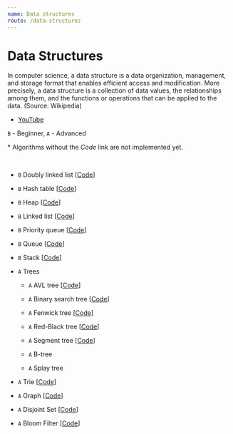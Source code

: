 ```yaml
---
name: Data structures
route: /data-structures
---
```



# Data Structures

In computer science, a data structure is a data organization, management, and
storage format that enables efficient access and modification. More precisely, a
data structure is a collection of data values, the relationships among them, and
the functions or operations that can be applied to the data. (Source: Wikipedia)

- [YouTube](https://www.youtube.com/watch?v=RBSGKlAvoiM&ab_channel=freeCodeCamp.org)

`B` - Beginner, `A` - Advanced

\* Algorithms without the _Code_ link are not implemented yet.

<br />

- `B` <Link to="/data-structures/doubly-linked-list">Doubly linked list</Link>
  [[Code](https://github.com/nejcm/js-algorithms/blob/master/src/data-structures/doubly-linked-list/index.ts)]

- `B` <Link to="/data-structures/hash-table">Hash table</Link>
  [[Code](https://github.com/nejcm/js-algorithms/blob/master/src/data-structures/hash-table/index.ts)]

- `B` <Link to="/data-structures/heap">Heap</Link>
  [[Code](https://github.com/nejcm/js-algorithms/blob/master/src/data-structures/heap/index.ts)]

- `B` <Link to="/data-structures/linked-list">Linked list</Link>
  [[Code](https://github.com/nejcm/js-algorithms/blob/master/src/data-structures/linked-list/index.ts)]

- `B` <Link to="/data-structures/priority-queue">Priority queue</Link>
  [[Code](https://github.com/nejcm/js-algorithms/blob/master/src/data-structures/priority-queue/index.ts)]

- `B` <Link to="/data-structures/queue">Queue</Link>
  [[Code](https://github.com/nejcm/js-algorithms/blob/master/src/data-structures/queue/index.ts)]

- `B` <Link to="/data-structures/stack">Stack</Link>
  [[Code](https://github.com/nejcm/js-algorithms/blob/master/src/data-structures/stack/index.ts)]

- `A` <Link to="/data-structures/trees">Trees</Link>

  - `A` AVL tree
    [[Code](https://github.com/nejcm/js-algorithms/blob/master/src/data-structures/tree/avl-tree/index.ts)]

  - `A` Binary search tree
    [[Code](https://github.com/nejcm/js-algorithms/blob/master/src/data-structures/tree/binary-search-tree/index.ts)]

  - `A` Fenwick tree
    [[Code](https://github.com/nejcm/js-algorithms/blob/master/src/data-structures/tree/fenwick-tree/index.ts)]

  - `A` Red-Black tree
    [[Code](https://github.com/nejcm/js-algorithms/blob/master/src/data-structures/tree/red-black-tree/index.ts)]

  - `A` Segment tree
    [[Code](https://github.com/nejcm/js-algorithms/blob/master/src/data-structures/tree/segment-tree/index.ts)]

  - `A` B-tree
  - `A` Splay tree

- `A` <Link to="/data-structures/trie">Trie</Link>
  [[Code](https://github.com/nejcm/js-algorithms/blob/master/src/data-structures/trie/index.ts)]
- `A` <Link to="/data-structures/graph">Graph</Link>
  [[Code](https://github.com/nejcm/js-algorithms/blob/master/src/data-structures/graph/index.ts)]
- `A` <Link to="/data-structures/disjoint-set">Disjoint Set</Link>
  [[Code](https://github.com/nejcm/js-algorithms/blob/master/src/data-structures/disjoint-set/index.ts)]
- `A` <Link to="/data-structures/bloom-filter">Bloom Filter</Link>
  [[Code](https://github.com/nejcm/js-algorithms/blob/master/src/data-structures/bloom-filter/index.ts)]
